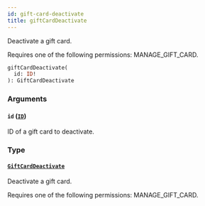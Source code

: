 ```yaml
---
id: gift-card-deactivate
title: giftCardDeactivate
---
```


Deactivate a gift card.

Requires one of the following permissions: MANAGE_GIFT_CARD.

```graphql
giftCardDeactivate(
  id: ID!
): GiftCardDeactivate
```

### Arguments

#### `id` ([`ID`](../../../developer/api-reference/scalars/id))

ID of a gift card to deactivate.

### Type

#### [`GiftCardDeactivate`](../../../developer/api-reference/objects/gift-card-deactivate)

Deactivate a gift card.

Requires one of the following permissions: MANAGE_GIFT_CARD.
